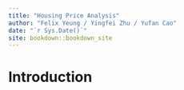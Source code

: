 ```yaml
--- 
title: "Housing Price Analysis"
author: "Felix Yeung / Yingfei Zhu / Yufan Cao"
date: "`r Sys.Date()`"
site: bookdown::bookdown_site
---
```


# Introduction

